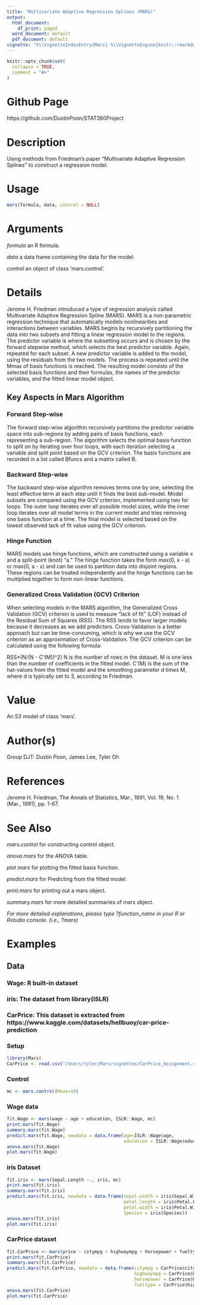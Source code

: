 ```yaml
---
title: "Multivariate Adaptive Regression Splines (MARS)"
output:
  html_document:
    df_print: paged
  word_document: default
  pdf_document: default
vignette: "%\\VignetteIndexEntry{Mars} %\\VignetteEngine{knitr::rmarkdown} %\\VignetteEncoding{UTF-8}\n"
---
```


```r
knitr::opts_chunk$set(
  collapse = TRUE,
  comment = "#>"
)
```

# Github Page
https://github.com/DustinPoon/STAT360Project

# Description

Using methods from Friedman's paper "Multivariate Adaptive Regression Splines" to construct a regression model.

# Usage
```r
mars(formula, data, control = NULL)
```

# Arguments

  *formula*   an R formula.
  
  *data*      a data frame containing the data for the model.
  
  *control*   an object of class 'mars.control'.

# Details

Jerome H. Friedman introduced a type of regression analysis called Multivariate Adaptive Regression Spline (MARS). MARS is a non-parametric regression technique that automatically models nonlinearities and interactions between variables. MARS begins by recursively partitioning the data into two subsets and fitting a linear regression model to the regions. The predictor variable is where the subsetting occurs and is chosen by the forward stepwise method, which selects the best predictor variable. Again, repeated for each subset. A new predictor variable is added to the model, using the residuals from the two models. The process is repeated until the Mmax of basis functions is reached. The resulting model consists of the selected basis functions and their formulas, the names of the predictor variables, and the fitted linear model object.

\newpage

## Key Aspects in Mars Algorithm

### Forward Step-wise
The forward step-wise algorithm recursively partitions the predictor variable space into sub-regions by adding
pairs of basis functions, each representing a sub-region. The algorithm selects the optimal basis function to split
on by iterating over four loops, with each iteration selecting a variable and split point based on the GCV criterion.
The basis functions are recorded in a list called Bfuncs and a matrix called B.

### Backward Step-wise
The backward step-wise algorithm removes terms one by one, selecting the least effective term at each step until
it finds the best sub-model. Model subsets are compared using the GCV criterion, implemented using two for
loops. The outer loop iterates over all possible model sizes, while the inner loop iterates over all model terms in
the current model and tries removing one basis function at a time. The final model is selected based on the
lowest observed lack of fit value using the GCV criterion.

### Hinge Function
MARS models use hinge functions, which are constructed using a variable x and a split-point (knot) “a.” The
hinge function takes the form max(0, x - a) or max(0, a - x) and can be used to partition data into disjoint regions.
These regions can be treated independently and the hinge functions can be multiplied together to form non-linear
functions.

### Generalized Cross Validation (GCV) Criterion
When selecting models in the MARS algorithm, the Generalized Cross Validation (GCV) criterion is used to
measure “lack of fit” (LOF) instead of the Residual Sum of Squares (RSS). The RSS tends to favor larger models
because it decreases as we add predictors. Cross-Validation is a better approach but can be time-consuming,
which is why we use the GCV criterion as an approximation of Cross-Validation.
The GCV criterion can be calculated using the following formula:

  RSS×(N/(N - C'(M))^2)
N is the number of rows in the dataset.
M is one less than the number of coefficients in the fitted model.
C’(M) is the sum of the hat-values from the fitted model and the smoothing parameter d times M, where d is typically set to 3, according to
Friedman.

# Value

An S3 model of class 'mars'.

# Author(s)

Group DJT: Dustin Poon, James Lee, Tyler Oh

# References

Jerome H. Friedman, The Annals of Statistics, Mar., 1991, Vol. 19, No. 1 (Mar., 1991), pp. 1-67.

# See Also

  *mars.control*    for constructing control object.
  
  *anova.mars*      for the ANOVA table.
  
  *plot.mars*       for plotting the fitted basis function.
  
  *predict.mars*    for Predicting from the fitted model.
  
  *print.mars*      for printing out a mars object.
  
  *summary.mars*    for more detailed summaries of mars object.

*For more detailed explanations, please type ?function_name in your R or Rstudio console. (i.e., ?mars)*

# Examples

## Data

### Wage: R built-in dataset
### iris: The dataset from library(ISLR)
### CarPrice: This dataset is extracted from https://www.kaggle.com/datasets/hellbuoy/car-price-prediction{.underline}

### Setup

```r
library(Mars)
CarPrice <- read.csv("/Users/tyler/Mars/vignettes/CarPrice_Assignment.csv")
```

### Control

```r
mc <- mars.control(Mmax=10)
```

### Wage data

```r
fit.Wage <- mars(wage ~ age + education, ISLR::Wage, mc)
print.mars(fit.Wage)
summary.mars(fit.Wage)
predict.mars(fit.Wage, newdata = data.frame(age=ISLR::Wage$age,
                                            education = ISLR::Wage$education))
anova.mars(fit.Wage)
plot.mars(fit.Wage)
```

### iris Dataset

```r
fit.iris <- mars(Sepal.Length ~., iris, mc)
print.mars(fit.iris)
summary.mars(fit.iris)
predict.mars(fit.iris, newdata = data.frame(sepal.width = iris$Sepal.Width,
                                            petal.length = iris$Petal.Length,
                                            petal.width = iris$Petal.Width,
                                            Species = iris$Species))
anova.mars(fit.iris)
plot.mars(fit.iris)
```

### CarPrice dataset

```r
fit.CarPrice <- mars(price ~ citympg + highwaympg + horsepower + fueltype, CarPrice, mc)
print.mars(fit.CarPrice)
summary.mars(fit.CarPrice)
predict.mars(fit.CarPrice, newdata = data.frame(citympg = CarPrice$citympg,
                                                highwaympg = CarPrice$highwaympg,
                                                horsepower = CarPrice$highwaympg,
                                                fueltype = CarPrice$highwaympg))
anova.mars(fit.CarPrice)
plot.mars(fit.CarPrice)
```
